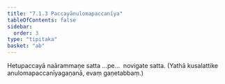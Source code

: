 ```yaml
---
title: "7.1.3 Paccayānulomapaccanīya"
tableOfContents: false
sidebar:
  order: 3
type: "tipitaka"
basket: "ab"
---
```



<DynamicBreadcrumb />

<Division number="45">

<Paragraph number="195">
Hetupaccayā naārammaṇe satta …pe…  novigate satta.
</Paragraph>

<Paragraph number="196">
(Yathā kusalattike anulomapaccanīyagaṇanā, evaṃ gaṇetabbaṃ.)
</Paragraph>
</Division>